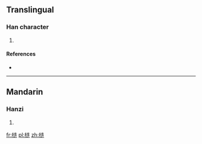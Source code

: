 {{also|槤}}
==Translingual==

===Han character===
{{Han char|rn=75|rad=木|as=07|sn=11|four=|canj=木卜大手 (DYKQ)}}

# {{defn|Han|sort=木07}}

====References====
* {{Han ref|kx=0537.131|hdz=21212.061|uh=68BF|ud=26815}}

----

==Mandarin==

===Hanzi===
{{cmn-hanzi|tra=槤|pin=[[lián]] ([[lian2]])|wg=lien<sup>2</sup>}}

# {{defn|lang=cmn|sort=木07}}

[[fr:梿]]
[[pl:梿]]
[[zh:梿]]